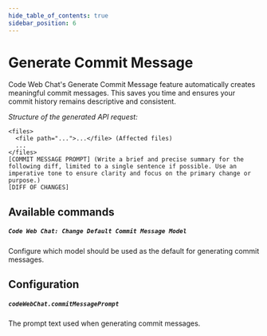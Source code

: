 ```yaml
---
hide_table_of_contents: true
sidebar_position: 6
---
```


# Generate Commit Message

Code Web Chat's Generate Commit Message feature automatically creates meaningful commit messages. This saves you time and ensures your commit history remains descriptive and consistent.

_Structure of the generated API request:_

```
<files>
  <file path="...">...</file> (Affected files)
  ...
</files>
[COMMIT MESSAGE PROMPT] (Write a brief and precise summary for the following diff, limited to a single sentence if possible. Use an imperative tone to ensure clarity and focus on the primary change or purpose.)
[DIFF OF CHANGES]
```

## Available commands

##### `Code Web Chat: Change Default Commit Message Model`

Configure which model should be used as the default for generating commit messages.

## Configuration

##### `codeWebChat.commitMessagePrompt`

The prompt text used when generating commit messages.
